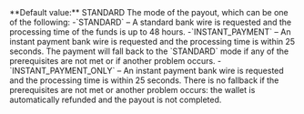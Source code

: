   

  
<ParamField body="PayoutModeRequested" type="string" >   
**Default value:** STANDARD    
The mode of the payout, which can be one of the following:  
-`STANDARD` – A standard bank wire is requested and the processing time of the funds is up to 48 hours.  
-`INSTANT_PAYMENT` – An instant payment bank wire is requested and the processing time is within 25 seconds. The payment will fall back to the `STANDARD` mode if any of the prerequisites are not met or if another problem occurs.  
-`INSTANT_PAYMENT_ONLY` – An instant payment bank wire is requested and the processing time is within 25 seconds. There is no fallback if the prerequisites are not met or another problem occurs: the wallet is automatically refunded and the payout is not completed.   

<Expandable title="properties">  

</Expandable> 
</ParamField>